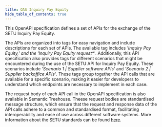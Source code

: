 ```yaml
---
title: OAS Inquiry Pay Equity
hide_table_of_contents: true
---
```


This OpenAPI specification defines a set of APIs for the exchange of the SETU Inquiry Pay Equity. 

The APIs are organized into tags for easy navigation and include descriptions for each set of APIs. The available tag includes _'Inquiry Pay Equity,' and the 'Inquiry Pay Equity request*'_. Additionally, this API specification also provides tags for different scenarios that might be encountered during the use of the SETU API for Inquiry Pay Equity. These scenarios include _'Scenario 1 | Supplier software APIs'_ and _'Scenario 2 | Supplier backoffice APIs'_. These tags group together the API calls that are available for a specific scenario, making it easier for developers to understand which endpoints are necessary to implement in each case.

The request body of each API call in the OpenAPI specification is also available in Semantic Treehouse. Theese request bodies are standardised message structure, which ensure that the request and response data of the API calls adhere to a common and standardised format, facilitating interoperability and ease of use across different software systems. More information about the SETU standards can be found [here](https://setu.semantic-treehouse.nl/#/Projects).


<ApiDocMdx id="gelijkwaardige-beloning-api" />
